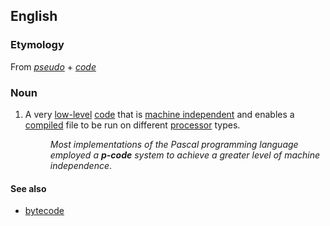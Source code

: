 ==English==

===Etymology===
From ''[[pseudo]]'' + ''[[code]]''

===Noun===
{{en-noun|-}}

# {{computing}} A very [[low-level]] [[code]] that is [[machine independent]] and enables a [[compile]]d file to be run on different [[processor]] types.
#: ''Most implementations of the Pascal programming language employed a '''p-code''' system to achieve a greater level of machine independence''.

====See also====
* [[bytecode]]